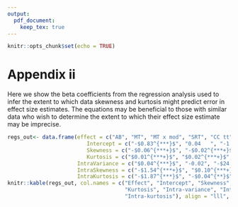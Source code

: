 ```yaml
---
output:
  pdf_document:
    keep_tex: true
---
```


```r
knitr::opts_chunk$set(echo = TRUE)
```

# Appendix ii

Here we show the beta coefficients from the regression analysis used to infer the extent to which data skewness and kurtosis might predict error in effect size estimates. The equations may be beneficial to those with similar data who wish to determine the extent to which their effect size estimate may be imprecise. 

```r

regs_out<- data.frame(effect = c("AB", "MT", "MT x mod", "SRT", "CC tt", "CC b x tt"),
                         Intercept = c("-$0.83^{***}$", "0.04   ", "-1.47", "-$2.82^{***}$", "$0.14^{***}$", "-$2.59^{***}$"),
                         Skewness = c("-$0.06^{***+}$", "-$0.02^{***+}$", "$0.20^{***+}$", "-$0.28^{***+}$", "0.00", "-0.03"),
                         Kurtosis = c("$0.01^{***+}$", "$0.02^{***+}$", "$0.87^{***+}$", "$0.13^{**+}$", "-0.01", "-0.02"),
                      IntraVariance = c("$0.04^{***}$", "-0.02", "-$24.03^{***}$", "-$0.71^{***}$", "-$1.64^{***}$", "$0.33^{***}$"),
                      IntraSkewness = c("-$1.54^{***+}$", "$0.10^{***+}$", "1.88", "$0.24^{***+}$", "$0.11^{***}$", "0.35"),
                      IntraKurtosis = c("-$1.87^{***}$", "-$0.04^{**}$", "-0.51", "-$0.33^{**}$", "0.02", "0.02"))
knitr::kable(regs_out, col.names = c("Effect", "Intercept", "Skewness",
                                     "Kurtosis", "Intra-variance", "Intra-skewness",
                                     "Intra-kurtosis"), align = "lll", "simple", caption = "AB: attentional blink, MT: main effect of multitasking, MT x mod: multitasking x task-modalilty interaction, SRT: serial response task (novel – repeat RT), CC ME: contextual-cueing, main effect of trial type (tt: repeat vs novel), CC b x tt: contextual cueing, block x trial type), *** p < .001, **p < .008. +=significant across all tasks (for which the model was significant), after correction for multiple comparisons")
```


